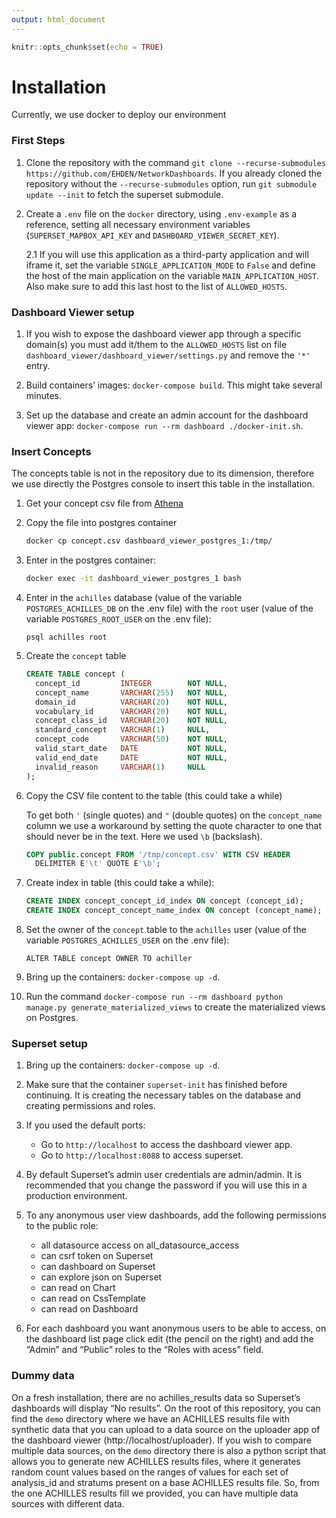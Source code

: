 ```yaml
---
output: html_document
---
```


```r
knitr::opts_chunk$set(echo = TRUE)
```

# Installation

Currently, we use docker to deploy our environment

### First Steps {-}

1. Clone the repository with the command `git clone --recurse-submodules https://github.com/EHDEN/NetworkDashboards`. If you already cloned the repository without the `--recurse-submodules` option, run `git submodule update --init` to fetch the superset submodule.

2. Create a `.env` file on the `docker` directory, using `.env-example` as a reference, setting all necessary environment variables (`SUPERSET_MAPBOX_API_KEY` and `DASHBOARD_VIEWER_SECRET_KEY`).

   2.1 If you will use this application as a third-party application and will iframe it, set the variable `SINGLE_APPLICATION_MODE` to `False` and define the host of the main application on the variable `MAIN_APPLICATION_HOST`. Also make sure to add this last host to the list of `ALLOWED_HOSTS`.

### Dashboard Viewer setup {-}

1. If you wish to expose the dashboard viewer app through a specific domain(s) you must add it/them to the `ALLOWED_HOSTS` list on file `dashboard_viewer/dashboard_viewer/settings.py` and remove the `'*'` entry.

2. Build containers' images: `docker-compose build`. This might take several minutes.

3. Set up the database and create an admin account for the dashboard viewer app: `docker-compose run --rm dashboard ./docker-init.sh`.

### Insert Concepts {-}

The concepts table is not in the repository due to its dimension, therefore we use directly the Postgres console to insert this table in the installation.

1. Get your concept csv file from [Athena](https://athena.ohdsi.org/)

2. Copy the file into postgres container

   ```sh
   docker cp concept.csv dashboard_viewer_postgres_1:/tmp/
   ```

3. Enter in the postgres container:

   ```sh
   docker exec -it dashboard_viewer_postgres_1 bash
   ```

4. Enter in the `achilles`  database (value of the variable `POSTGRES_ACHILLES_DB` on the .env file) with the `root` user (value of the variable `POSTGRES_ROOT_USER` on the .env file):

   ```
   psql achilles root
   ```

5. Create the `concept` table

   ```sql
   CREATE TABLE concept (
     concept_id         INTEGER        NOT NULL,
     concept_name       VARCHAR(255)   NOT NULL,
     domain_id          VARCHAR(20)    NOT NULL,
     vocabulary_id      VARCHAR(20)    NOT NULL,
     concept_class_id   VARCHAR(20)    NOT NULL,
     standard_concept   VARCHAR(1)     NULL,
     concept_code       VARCHAR(50)    NOT NULL,
     valid_start_date   DATE           NOT NULL,
     valid_end_date     DATE           NOT NULL,
     invalid_reason     VARCHAR(1)     NULL
   );
   ```

6. Copy the CSV file content to the table (this could take a while)

   To get both `'` (single quotes) and `"` (double quotes) on the `concept_name` column we use a workaround by setting the quote character to one that should never be in the text. Here we used `\b` (backslash).

   ```sql
   COPY public.concept FROM '/tmp/concept.csv' WITH CSV HEADER
     DELIMITER E'\t' QUOTE E'\b';
   ```

7. Create index in table (this could take a while):

   ```sql
   CREATE INDEX concept_concept_id_index ON concept (concept_id);
   CREATE INDEX concept_concept_name_index ON concept (concept_name);
   ```

8. Set the owner of the `concept` table to the `achilles` user (value of the variable `POSTGRES_ACHILLES_USER` on the .env file):

   ```
   ALTER TABLE concept OWNER TO achiller
   ```

9. Bring up the containers: `docker-compose up -d`.

10. Run the command `docker-compose run --rm dashboard python manage.py generate_materialized_views` to create the materialized views on Postgres.

### Superset setup {-}

1. Bring up the containers: `docker-compose up -d`.

2. Make sure that the container `superset-init` has finished before continuing. It is creating the necessary tables on the database and creating permissions and roles.

3. If you used the default ports:

   - Go to `http://localhost` to access the dashboard viewer app.
   - Go to `http://localhost:8088` to access superset.

4. By default Superset's admin user credentials are admin/admin.
   It is recommended that you change the password if you will use this in a production environment.

5. To any anonymous user view dashboards, add the following permissions to the public role:

   - all datasource access on all_datasource_access
   - can csrf token on Superset
   - can dashboard on Superset
   - can explore json on Superset
   - can read on Chart
   - can read on CssTemplate
   - can read on Dashboard

6. For each dashboard you want anonymous users to be able to access, on the dashboard list page click edit (the pencil on the right) and add the "Admin" and "Public" roles to the "Roles with acess" field.

### Dummy data {-}

On a fresh installation, there are no achilles_results data so Superset's dashboards will display "No results". On the root of this repository, you can find the `demo` directory where we have an ACHILLES results file with synthetic data that you can upload to a data source on the uploader app of the dashboard viewer (http://localhost/uploader). If you wish to compare multiple data sources, on the `demo` directory there is also a python script that allows you to generate new ACHILLES results files, where it generates random count values based on the ranges of values for each set of analysis_id and stratums present on a base ACHILLES results file. So, from the one ACHILLES results fill we provided, you can have multiple data sources with different data.
